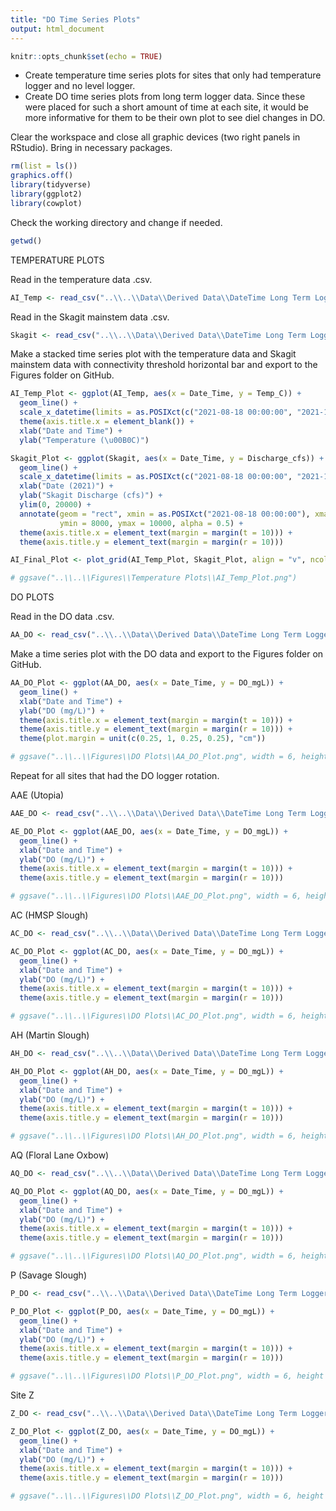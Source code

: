 ```yaml
---
title: "DO Time Series Plots"
output: html_document
---
```


```r
knitr::opts_chunk$set(echo = TRUE)
```

 - Create temperature time series plots for sites that only had temperature logger and no level logger.
 - Create DO time series plots from long term logger data.  Since these were placed for such a short amount of time at each site, it would be more informative for them to be their own plot to see diel changes in DO.

Clear the workspace and close all graphic devices (two right panels in RStudio).  Bring in necessary packages.

```r
rm(list = ls())
graphics.off()
library(tidyverse)
library(ggplot2)
library(cowplot)
```

Check the working directory and change if needed.

```r
getwd()
```


TEMPERATURE PLOTS

Read in the temperature data .csv.

```r
AI_Temp <- read_csv("..\\..\\Data\\Derived Data\\DateTime Long Term Logger Data\\Temperature Data\\AI_Temp_Logger_DateTime.csv")
```
Read in the Skagit mainstem data .csv.

```r
Skagit <- read_csv("..\\..\\Data\\Derived Data\\DateTime Long Term Logger Data\\USGS Mainstem Data\\Skagit_Mainstem_Gage_2021.csv")
```

Make a stacked time series plot with the temperature data and Skagit mainstem data with connectivity threshold horizontal bar and export to the Figures folder on GitHub.

```r
AI_Temp_Plot <- ggplot(AI_Temp, aes(x = Date_Time, y = Temp_C)) +
  geom_line() +
  scale_x_datetime(limits = as.POSIXct(c("2021-08-18 00:00:00", "2021-10-11 11:00:00"))) +
  theme(axis.title.x = element_blank()) +
  xlab("Date and Time") +
  ylab("Temperature (\u00B0C)")

Skagit_Plot <- ggplot(Skagit, aes(x = Date_Time, y = Discharge_cfs)) +
  geom_line() +
  scale_x_datetime(limits = as.POSIXct(c("2021-08-18 00:00:00", "2021-10-11 11:00:00"))) +
  xlab("Date (2021)") +
  ylab("Skagit Discharge (cfs)") + 
  ylim(0, 20000) +
  annotate(geom = "rect", xmin = as.POSIXct("2021-08-18 00:00:00"), xmax = as.POSIXct("2021-10-11 11:00:00"), 
           ymin = 8000, ymax = 10000, alpha = 0.5) +
  theme(axis.title.x = element_text(margin = margin(t = 10))) +
  theme(axis.title.y = element_text(margin = margin(r = 10)))

AI_Final_Plot <- plot_grid(AI_Temp_Plot, Skagit_Plot, align = "v", ncol = 1)

# ggsave("..\\..\\Figures\\Temperature Plots\\AI_Temp_Plot.png")
```


DO PLOTS

Read in the DO data .csv.

```r
AA_DO <- read_csv("..\\..\\Data\\Derived Data\\DateTime Long Term Logger Data\\DO Data\\AA_DO_Logger_DateTime.csv")
```

Make a time series plot with the DO data and export to the Figures folder on GitHub.

```r
AA_DO_Plot <- ggplot(AA_DO, aes(x = Date_Time, y = DO_mgL)) +
  geom_line() +
  xlab("Date and Time") +
  ylab("DO (mg/L)") +
  theme(axis.title.x = element_text(margin = margin(t = 10))) +
  theme(axis.title.y = element_text(margin = margin(r = 10))) +
  theme(plot.margin = unit(c(0.25, 1, 0.25, 0.25), "cm"))

# ggsave("..\\..\\Figures\\DO Plots\\AA_DO_Plot.png", width = 6, height = 4, units = "in")
```

Repeat for all sites that had the DO logger rotation.

AAE (Utopia)

```r
AAE_DO <- read_csv("..\\..\\Data\\Derived Data\\DateTime Long Term Logger Data\\DO Data\\AAE_DO_Logger_DateTime.csv")

AE_DO_Plot <- ggplot(AAE_DO, aes(x = Date_Time, y = DO_mgL)) +
  geom_line() +
  xlab("Date and Time") +
  ylab("DO (mg/L)") +
  theme(axis.title.x = element_text(margin = margin(t = 10))) +
  theme(axis.title.y = element_text(margin = margin(r = 10)))

# ggsave("..\\..\\Figures\\DO Plots\\AAE_DO_Plot.png", width = 6, height = 4, units = "in")
```

AC (HMSP Slough)

```r
AC_DO <- read_csv("..\\..\\Data\\Derived Data\\DateTime Long Term Logger Data\\DO Data\\AC_DO_Logger_DateTime.csv")

AC_DO_Plot <- ggplot(AC_DO, aes(x = Date_Time, y = DO_mgL)) +
  geom_line() +
  xlab("Date and Time") +
  ylab("DO (mg/L)") +
  theme(axis.title.x = element_text(margin = margin(t = 10))) +
  theme(axis.title.y = element_text(margin = margin(r = 10)))

# ggsave("..\\..\\Figures\\DO Plots\\AC_DO_Plot.png", width = 6, height = 4, units = "in")
```

AH (Martin Slough)

```r
AH_DO <- read_csv("..\\..\\Data\\Derived Data\\DateTime Long Term Logger Data\\DO Data\\AH_DO_Logger_DateTime.csv")

AH_DO_Plot <- ggplot(AH_DO, aes(x = Date_Time, y = DO_mgL)) +
  geom_line() +
  xlab("Date and Time") +
  ylab("DO (mg/L)") +
  theme(axis.title.x = element_text(margin = margin(t = 10))) +
  theme(axis.title.y = element_text(margin = margin(r = 10)))

# ggsave("..\\..\\Figures\\DO Plots\\AH_DO_Plot.png", width = 6, height = 4, units = "in")
```

AQ (Floral Lane Oxbow)

```r
AQ_DO <- read_csv("..\\..\\Data\\Derived Data\\DateTime Long Term Logger Data\\DO Data\\AQ_DO_Logger_DateTime.csv")

AQ_DO_Plot <- ggplot(AQ_DO, aes(x = Date_Time, y = DO_mgL)) +
  geom_line() +
  xlab("Date and Time") +
  ylab("DO (mg/L)") +
  theme(axis.title.x = element_text(margin = margin(t = 10))) +
  theme(axis.title.y = element_text(margin = margin(r = 10)))

# ggsave("..\\..\\Figures\\DO Plots\\AQ_DO_Plot.png", width = 6, height = 4, units = "in")
```

P (Savage Slough)

```r
P_DO <- read_csv("..\\..\\Data\\Derived Data\\DateTime Long Term Logger Data\\DO Data\\P_DO_Logger_DateTime.csv")

P_DO_Plot <- ggplot(P_DO, aes(x = Date_Time, y = DO_mgL)) +
  geom_line() +
  xlab("Date and Time") +
  ylab("DO (mg/L)") +
  theme(axis.title.x = element_text(margin = margin(t = 10))) +
  theme(axis.title.y = element_text(margin = margin(r = 10)))

# ggsave("..\\..\\Figures\\DO Plots\\P_DO_Plot.png", width = 6, height = 4, units = "in")
```

Site Z

```r
Z_DO <- read_csv("..\\..\\Data\\Derived Data\\DateTime Long Term Logger Data\\DO Data\\Z_DO_Logger_DateTime.csv")

Z_DO_Plot <- ggplot(Z_DO, aes(x = Date_Time, y = DO_mgL)) +
  geom_line() +
  xlab("Date and Time") +
  ylab("DO (mg/L)") +
  theme(axis.title.x = element_text(margin = margin(t = 10))) +
  theme(axis.title.y = element_text(margin = margin(r = 10)))

# ggsave("..\\..\\Figures\\DO Plots\\Z_DO_Plot.png", width = 6, height = 4, units = "in")
```

